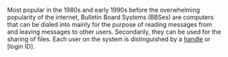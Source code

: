 Most popular in the 1980s and early 1990s before the overwhelming popularity of the internet, Bulletin Board Systems (BBSes) are computers that can be dialed into mainly for the purpose of reading messages from and leaving messages to other users.  Secondarily, they can be used for the sharing of files.  Each user on the system is distinguished by a [[handle]] or [login ID].